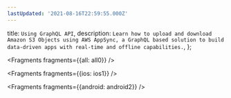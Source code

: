 ```yaml
---
lastUpdated: '2021-08-16T22:59:55.000Z'
---
```

  title: `Using GraphQL API`,
  description: `Learn how to upload and download Amazon S3 Objects using AWS AppSync, a GraphQL based solution to build data-driven apps with real-time and offline capabilities.`,
};


<Fragments fragments={{all: all0}} />


<Fragments fragments={{ios: ios1}} />


<Fragments fragments={{android: android2}} /> 
